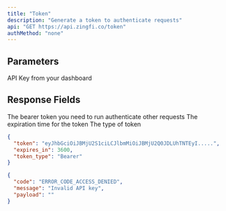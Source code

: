 ```yaml
---
title: "Token"
description: "Generate a token to authenticate requests"
api: "GET https://api.zingfi.co/token"
authMethod: "none"
---
```


## Parameters
<ParamField query="api_key" type="string" required>
  API Key from your dashboard
</ParamField>

## Response Fields

<ResponseField name="token" type="string">
The bearer token you need to run authenticate other requests
</ResponseField>

<ResponseField name="expires_in" type="number">
The expiration time for the token
</ResponseField>

<ResponseField name="token_type" type="string">
The type of token
</ResponseField>



<ResponseExample>

```json Status 200
{
  "token": "eyJhbGciOiJBMjU2S1ciLCJlbmMiOiJBMjU2Q0JDLUhTNTEyI.....",
  "expires_in": 3600,
  "token_type": "Bearer"
}
```

```json Status 403
{
  "code": "ERROR_CODE_ACCESS_DENIED",
  "message": "Invalid API key",
  "payload": ""
}
```

</ResponseExample>
